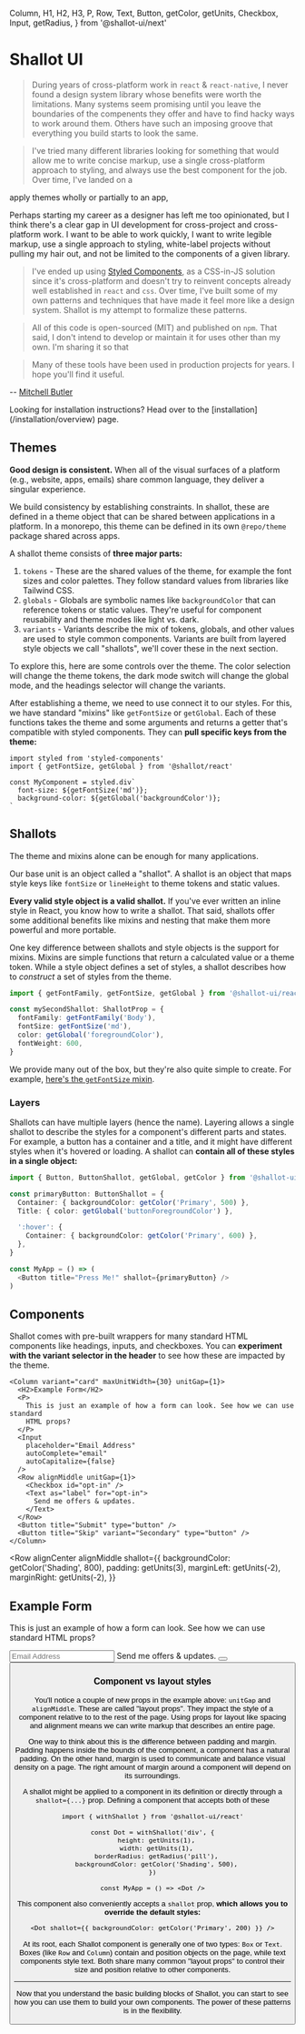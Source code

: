  Column,
  H1,
  H2,
  H3,
  P,
  Row,
  Text,
  Button,
  getColor,
  getUnits,
  Checkbox,
  Input,
  getRadius,
} from '@shallot-ui/next'


# Shallot UI

> During years of cross-platform work in `react` & `react-native`, I never found a design system library whose benefits were worth the limitations. Many systems seem promising until you leave the boundaries of the compenents they offer and have to find hacky ways to work around them. Others have such an imposing groove that everything you build starts to look the same.

> I've tried many different libraries looking for something that would allow me to write concise markup, use a single cross-platform approach to styling, and always use the best component for the job. Over time, I've landed on a

apply themes wholly or partially to an app,

Perhaps starting my career as a designer has left me too opinionated, but I think there's a clear gap in UI development for cross-project and cross-platform work. I want to be able to work quickly, I want to write legible markup, use a single approach to styling, white-label projects without pulling my hair out, and not be limited to the components of a given library.

> I've ended up using [Styled Components](https://styled-components.com/), as a CSS-in-JS solution since it's cross-platform and doesn't try to reinvent concepts already well established in `react` and `css`. Over time, I've built some of my own patterns and techniques that have made it feel more like a design system. Shallot is my attempt to formalize these patterns.

> All of this code is open-sourced (MIT) and published on `npm`. That said, I don't intend to develop or maintain it for uses other than my own. I'm sharing it so that

> Many of these tools have been used in production projects for years. I hope you'll find it useful.

-- [Mitchell Butler](https://mitchellbutler.com)

<Callout unitsAbove={2}>
  Looking for installation instructions? Head over to the
  [installation](/installation/overview) page.
</Callout>

## Themes

**Good design is consistent.** When all of the visual surfaces of a platform (e.g., website, apps, emails) share common language, they deliver a singular experience.

We build consistency by establishing constraints. In shallot, these are defined in a theme object that can be shared between applications in a platform. In a monorepo, this theme can be defined in its own `@repo/theme` package shared across apps.

A shallot theme consists of **three major parts:**

1. `tokens` - These are the shared values of the theme, for example the font sizes and color palettes. They follow standard values from libraries like Tailwind CSS.
2. `globals` - Globals are symbolic names like `backgroundColor` that can reference tokens or static values. They're useful for component reusability and theme modes like light vs. dark.
3. `variants` - Variants describe the mix of tokens, globals, and other values are used to style common components. Variants are built from layered style objects we call "shallots", we'll cover these in the next section.

To explore this, here are some controls over the theme. The color selection will change the theme tokens, the dark mode switch will change the global mode, and the headings selector will change the variants.

<ThemeSelectorRibbon />

After establishing a theme, we need to use connect it to our styles. For this, we have standard "mixins" like `getFontSize` or `getGlobal`. Each of these functions takes the theme and some arguments and returns a getter that's compatible with styled components. They can **pull specific keys from the theme:**

```tsx
import styled from 'styled-components'
import { getFontSize, getGlobal } from '@shallot/react'

const MyComponent = styled.div`
  font-size: ${getFontSize('md')};
  background-color: ${getGlobal('backgroundColor')};
`
```

## Shallots

The theme and mixins alone can be enough for many applications.

Our base unit is an object called a "shallot". A shallot is an object that maps style keys like `fontSize` or `lineHeight` to theme tokens and static values.

**Every valid style object is a valid shallot.** If you've ever written an inline style in React, you know how to write a shallot. That said, shallots offer some additional benefits like mixins and nesting that make them more powerful and more portable.

One key difference between shallots and style objects is the support for mixins. Mixins are simple functions that return a calculated value or a theme token. While a style object defines a set of styles, a shallot describes how to _construct_ a set of styles from the theme.

```ts
import { getFontFamily, getFontSize, getGlobal } from '@shallot-ui/react'

const mySecondShallot: ShallotProp = {
  fontFamily: getFontFamily('Body'),
  fontSize: getFontSize('md'),
  color: getGlobal('foregroundColor'),
  fontWeight: 600,
}
```

We provide many out of the box, but they're also quite simple to create. For example, [here's the `getFontSize` mixin](https://github.com/Shallot-UI/shallot/blob/main/core/mixins/src/getFontSize/index.ts).

### Layers

Shallots can have multiple layers (hence the name). Layering allows a single shallot to describe the styles for a component's different parts and states. For example, a button has a container and a title, and it might have different styles when it's hovered or loading. A shallot can **contain all of these styles in a single object:**

```ts
import { Button, ButtonShallot, getGlobal, getColor } from '@shallot-ui/react'

const primaryButton: ButtonShallot = {
  Container: { backgroundColor: getColor('Primary', 500) },
  Title: { color: getGlobal('buttonForegroundColor') },

  ':hover': {
    Container: { backgroundColor: getColor('Primary', 600) },
  },
}

const MyApp = () => (
  <Button title="Press Me!" shallot={primaryButton} />
)
```

## Components

Shallot comes with pre-built wrappers for many standard HTML components like headings, inputs, and checkboxes. You can **experiment with the variant selector in the header** to see how these are impacted by the theme.

```tsx
<Column variant="card" maxUnitWidth={30} unitGap={1}>
  <H2>Example Form</H2>
  <P>
    This is just an example of how a form can look. See how we can use standard
    HTML props?
  </P>
  <Input
    placeholder="Email Address"
    autoComplete="email"
    autoCapitalize={false}
  />
  <Row alignMiddle unitGap={1}>
    <Checkbox id="opt-in" />
    <Text as="label" for="opt-in">
      Send me offers & updates.
    </Text>
  </Row>
  <Button title="Submit" type="button" />
  <Button title="Skip" variant="Secondary" type="button" />
</Column>
```

<Row
  alignCenter
  alignMiddle
  shallot={{
    backgroundColor: getColor('Shading', 800),
    padding: getUnits(3),
    marginLeft: getUnits(-2),
    marginRight: getUnits(-2),
  }}
>
  <Column variant="card" maxUnitWidth={30} unitGap={1}>
    <H2>Example Form</H2>
    <P>
      This is just an example of how a form can look. See how we can use
      standard HTML props?
    </P>
    <Input
      placeholder="Email Address"
      autoComplete="email"
      autoCapitalize={false}
    />
    <Row alignMiddle unitGap={1}>
      <Checkbox id="opt-in" />
      <Text as="label" for="opt-in">
        Send me offers & updates.
      </Text>
    </Row>
    <Button title="Submit" type="button" />
    <Button title="Skip" variant="Secondary" type="button" />
  </Column>
</Row>

### Component vs layout styles

You'll notice a couple of new props in the example above: `unitGap` and `alignMiddle`. These are called "layout props". They impact the style of a component relative to to the rest of the page. Using props for layout like spacing and alignment means we can write markup that describes an entire page.

One way to think about this is the difference between padding and margin.
Padding happens inside the bounds of the component, a component has a natural
padding. On the other hand, margin is used to communicate and balance visual
density on a page. The right amount of margin around a component will depend on its surroundings.

A shallot might be applied to a component in its definition or directly through a `shallot={...}` prop. Defining a component that accepts both of these

```tsx
import { withShallot } from '@shallot-ui/react'

const Dot = withShallot('div', {
  height: getUnits(1),
  width: getUnits(1),
  borderRadius: getRadius('pill'),
  backgroundColor: getColor('Shading', 500),
})

const MyApp = () => <Dot />
```

This component also conveniently accepts a `shallot` prop, **which allows you to override the default styles:**

```tsx
<Dot shallot={{ backgroundColor: getColor('Primary', 200) }} />
```

At its root, each Shallot component is generally one of two types: `Box` or `Text`. Boxes (like `Row` and `Column`) contain and position objects on the page, while text components style text. Both share many common "layout props" to control their size and position relative to other components.

---

Now that you understand the basic building blocks of Shallot, you can start to see how you can use them to build your own components. The power of these patterns is in the flexibility.
